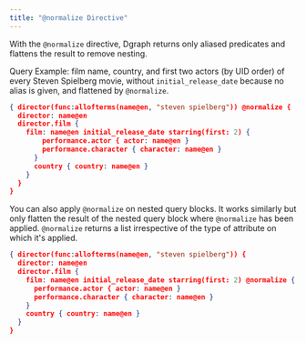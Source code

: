 ```yaml
---
title: "@normalize Directive"
---
```


With the `@normalize` directive, Dgraph returns only aliased predicates and
flattens the result to remove nesting.

Query Example: film name, country, and first two actors (by UID order) of every
Steven Spielberg movie, without `initial_release_date` because no alias is
given, and flattened by `@normalize`.

```json
{ director(func:allofterms(name@en, "steven spielberg")) @normalize {
  director: name@en
  director.film {
    film: name@en initial_release_date starring(first: 2) {
        performance.actor { actor: name@en }
        performance.character { character: name@en }
      }
      country { country: name@en }
    }
  }
}
```

You can also apply `@normalize` on nested query blocks. It works similarly but
only flatten the result of the nested query block where `@normalize` has been
applied. `@normalize` returns a list irrespective of the type of attribute on
which it's applied.

```json
{ director(func:allofterms(name@en, "steven spielberg")) {
  director: name@en
  director.film {
    film: name@en initial_release_date starring(first: 2) @normalize {
      performance.actor { actor: name@en }
      performance.character { character: name@en }
    }
    country { country: name@en }
  }
}
```
